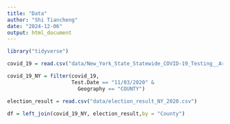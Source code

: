 ```yaml
---
title: "Data"
author: "Shi Tiancheng"
date: "2024-12-06"
output: html_document
---
```


```r
library("tidyverse")
```


```r
covid_19 = read.csv("data/New_York_State_Statewide_COVID-19_Testing__Archived__20241205.csv")
```

```r
covid_19_NY = filter(covid_19,
                     Test.Date == "11/03/2020" &
                       Geography == "COUNTY")
```

```r
election_result = read.csv("data/election_result_NY_2020.csv")
```

```r
df = left_join(covid_19_NY, election_result,by = "County")
```

